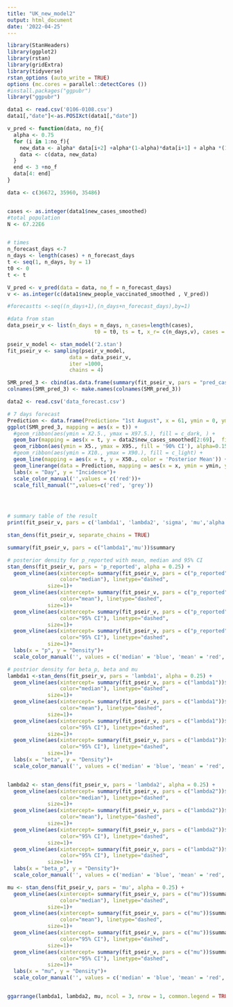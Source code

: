 ---
title: "UK_new_model2"
output: html_document
date: '2022-04-25'
---

```{r}
library(StanHeaders)
library(ggplot2)
library(rstan)
library(gridExtra)
library(tidyverse)
rstan_options (auto_write = TRUE)
options (mc.cores = parallel::detectCores ())
#install.packages("ggpubr")
library("ggpubr")
```


```{r}
data1 <- read.csv('0106-0108.csv')
data1[,"date"]<-as.POSIXct(data1[,"date"])
```

```{r}
v_pred <- function(data, no_f){
  alpha <- 0.75
  for (i in 1:no_f){
    new_data <- alpha* data[i+2] +alpha*(1-alpha)*data[i+1] + alpha *(1-alpha)^2 *data[i]
    data <- c(data, new_data)
  }
  end <- 3 +no_f
  data[4: end]
}

data <- c(36672, 35960, 35486)



```


```{r}
cases <- as.integer(data1$new_cases_smoothed)
#total population
N <- 67.22E6


# times
n_forecast_days <-7
n_days <- length(cases) + n_forecast_days
t <- seq(1, n_days, by = 1)
t0 <- 0
t <- t

V_pred <- v_pred(data = data, no_f = n_forecast_days)
v <- as.integer(c(data1$new_people_vaccinated_smoothed , V_pred))

#forecastts <-seq((n_days+1),(n_days+n_forecast_days),by=1)

#data from stan
data_pseir_v <- list(n_days = n_days, n_cases=length(cases),
                            t0 = t0, ts = t, x_r= c(n_days,v), cases = cases, N = N)
```

```{r}
pseir_v_model <- stan_model('2.stan')
fit_pseir_v <- sampling(pseir_v_model, 
                    data = data_pseir_v, 
                    iter =1000,
                    chains = 4)
```

```{r}
SMR_pred_3 <- cbind(as.data.frame(summary(fit_pseir_v, pars = "pred_cases", probs = c(0.025, 0.05, 0.1, 0.5, 0.9, 0.95, 0.975))$summary), t=1:(n_days-1))
colnames(SMR_pred_3) <- make.names(colnames(SMR_pred_3)) 
```

```{r}
data2 <- read.csv('data_forecast.csv')
```


```{r}
# 7 days forecast
Prediction <- data.frame(Prediction= "1st August", x = 61, ymin = 0, ymax = 60000)
ggplot(SMR_pred_3, mapping = aes(x = t)) +
  #geom_ribbon(aes(ymin = X2.5., ymax = X97.5.), fill = c_dark, ) +
  geom_bar(mapping = aes(x = t, y = data2$new_cases_smoothed[2:69],  fill = 'Daily Cases'), stat = "identity") +
  geom_ribbon(aes(ymin = X5., ymax = X95., fill = '90% CI'), alpha=0.15) +
  #geom_ribbon(aes(ymin = X10., ymax = X90.), fill = c_light) +
  geom_line(mapping = aes(x = t, y = X50., color = 'Posterior Mean')) + 
  geom_linerange(data = Prediction, mapping = aes(x = x, ymin = ymin, ymax = ymax, linetype= Prediction))+
  labs(x = "Day", y = "Incidence")+
  scale_color_manual('',values = c('red'))+
  scale_fill_manual("",values=c('red', 'grey'))
  




```



```{r}
# summary table of the result
print(fit_pseir_v, pars = c('lambda1', 'lambda2', 'sigma', 'mu','alpha', 'p_reported','phi_inv', 'I0', 'E0'))
```

```{r}
stan_dens(fit_pseir_v, separate_chains = TRUE)
```




```{r}
summary(fit_pseir_v, pars = c("lambda1",'mu'))$summary
```

```{r}
# posterior density for p_reported with mean, median and 95% CI
stan_dens(fit_pseir_v, pars = 'p_reported', alpha = 0.25) +
  geom_vline(aes(xintercept= summary(fit_pseir_v, pars = c("p_reported"))$summary[6],
                 color="median"), linetype="dashed",
             size=1)+ 
  geom_vline(aes(xintercept= summary(fit_pseir_v, pars = c("p_reported"))$summary[1],
                 color="mean"), linetype="dashed",
             size=1)+
  geom_vline(aes(xintercept= summary(fit_pseir_v, pars = c("p_reported"))$summary[4],
                 color="95% CI"), linetype="dashed",
             size=1)+
  geom_vline(aes(xintercept= summary(fit_pseir_v, pars = c("p_reported"))$summary[8],
                 color="95% CI"), linetype="dashed",
             size=1)+
  labs(x = "p", y = "Density")+
  scale_color_manual('', values = c('median' = 'blue', 'mean' = 'red', '95% CI' = 'grey'))
```

```{r}
# postrior density for beta_p, beta and mu
lambda1 <-stan_dens(fit_pseir_v, pars = 'lambda1', alpha = 0.25) +
  geom_vline(aes(xintercept= summary(fit_pseir_v, pars = c("lambda1"))$summary[6],
                 color="median"), linetype="dashed",
             size=1)+ 
  geom_vline(aes(xintercept= summary(fit_pseir_v, pars = c("lambda1"))$summary[1],
                 color="mean"), linetype="dashed",
             size=1)+
  geom_vline(aes(xintercept= summary(fit_pseir_v, pars = c("lambda1"))$summary[4],
                 color="95% CI"), linetype="dashed",
             size=1)+
  geom_vline(aes(xintercept= summary(fit_pseir_v, pars = c("lambda1"))$summary[8],
                 color="95% CI"), linetype="dashed",
             size=1)+
  labs(x = "beta", y = "Density")+
  scale_color_manual('', values = c('median' = 'blue', 'mean' = 'red', '95% CI' = 'grey'))


lambda2 <- stan_dens(fit_pseir_v, pars = 'lambda2', alpha = 0.25) +
  geom_vline(aes(xintercept= summary(fit_pseir_v, pars = c("lambda2"))$summary[6],
                 color="median"), linetype="dashed",
             size=1)+ 
  geom_vline(aes(xintercept= summary(fit_pseir_v, pars = c("lambda2"))$summary[1],
                 color="mean"), linetype="dashed",
             size=1)+
  geom_vline(aes(xintercept= summary(fit_pseir_v, pars = c("lambda2"))$summary[4],
                 color="95% CI"), linetype="dashed",
             size=1)+
  geom_vline(aes(xintercept= summary(fit_pseir_v, pars = c("lambda2"))$summary[8],
                 color="95% CI"), linetype="dashed",
             size=1)+
  labs(x = "beta_p", y = "Density")+
  scale_color_manual('', values = c('median' = 'blue', 'mean' = 'red', '95% CI' = 'grey'))

mu <- stan_dens(fit_pseir_v, pars = 'mu', alpha = 0.25) +
  geom_vline(aes(xintercept= summary(fit_pseir_v, pars = c("mu"))$summary[6],
                 color="median"), linetype="dashed",
             size=1)+ 
  geom_vline(aes(xintercept= summary(fit_pseir_v, pars = c("mu"))$summary[1],
                 color="mean"), linetype="dashed",
             size=1)+
  geom_vline(aes(xintercept= summary(fit_pseir_v, pars = c("mu"))$summary[4],
                 color="95% CI"), linetype="dashed",
             size=1)+
  geom_vline(aes(xintercept= summary(fit_pseir_v, pars = c("mu"))$summary[8],
                 color="95% CI"), linetype="dashed",
             size=1)+
  labs(x = "mu", y = "Density")+
  scale_color_manual('', values = c('median' = 'blue', 'mean' = 'red', '95% CI' = 'grey'))


ggarrange(lambda1, lambda2, mu, ncol = 3, nrow = 1, common.legend = TRUE, legend = "right")
```


